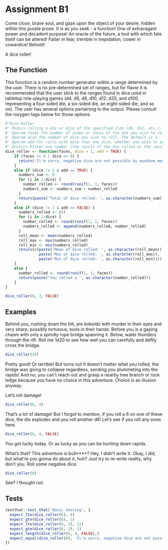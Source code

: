 # Assignment B1

Come close, brave soul, and gaze upon the object of your desire, hidden within this purple prose. It is as you seek - a function! One of extravagant power and decadent purpose! An oracle of the future, a tool with which fate itself can be altered! Falter in fear, tremble in trepidation, cower in cowardice! Behold!

A dice roller!

## The Function

This function is a random number generator within a range determined by the user. There is no pre-determined set of ranges, but for flavor it is recommended that the user stick to the ranges found in dice used in tabletop role-playing games (d4, d6, d8, d10, d12, d20, and d100, representing a four-sided die, a six-sided die, an eight-sided die, and so on). The user has several options pertaining to the output. Please consult the roxygen tags below for those options.

```r

#'Dice Roller
#' Mimics rolling a die or dice of the specified size (d6, d12, etc.). 
#' @param faces The number of sides or faces of the die you wish to roll.
#' @param dice The number of dice you wish to roll. The default is 1.
#' @param add For rolls with more than one dice, whether you wish to add the dice together (TRUE) or get the mean, maximum, and minimum of the dice (FALSE). The default is TRUE.
#' @return Either one number (the result of the die rolled or the result of the dice rolled then added together) or three numbers (the mean, maximum, and minimum of the dice rolled). 
dice_roller <- function(faces, dice = 1, add = TRUE) {
    if (faces <= 0 | dice <= 0) {
      return('I\'m sorry, negative dice are not possible by mundane means. Please consult your nearest wizarding authority to resolve this issue.')
    }
    else if (dice != 1 & add == TRUE) {
      numbers_sum <- 0
      for (i in 1:dice) {
        number_rolled <- round(runif(1, 1, faces))
        numbers_sum <- numbers_sum + number_rolled
      }
      return(paste('Total of dice rolled: ', as.character(numbers_sum)))
    }
    else if (dice != 1 & add == FALSE) {
      numbers_rolled <- c()
      for (i in 1:dice) {
        number_rolled <- round(runif(1, 1, faces))
        numbers_rolled <- append(numbers_rolled, number_rolled)
      }
      roll_mean <- mean(numbers_rolled)
      roll_max <- max(numbers_rolled)
      roll_min <- min(numbers_rolled)
      return(c(paste('Mean of dice rolled: ', as.character(roll_mean)), 
               paste('Max of dice rolled: ', as.character(roll_max)),
               paste('Min of dice rolled: ', as.character(roll_min))))
    }
    else {
      number_rolled <- round(runif(1, 1, faces))
      return(paste('You rolled a ', as.character(number_rolled)))
    }
}

dice_roller(0, 3, FALSE)
```

## Examples
Behind you, rushing down the hill, are kobolds with murder in their eyes and very sharp, possibly torturous, tools in their hands. Before you is a gaping chasm with only a spindly rope bridge spanning it. Below, water thunders through the rift. Roll me 1d20 to see how well you can carefully and deftly cross the bridge. 
```r
dice_roller(20)
```

Pretty good! Or terrible! But turns out it doesn't matter what you rolled, the bridge was going to collapse regardless, sending you plummeting into the rapids! And no, you can't reach out and grasp a nearby tree branch or rock ledge because you have no choice in this adventure. Choice is an illusion anyway.

Let's roll damage!
```r
dice_roller(6, 4)
```

That's a lot of damage! But I forgot to mention, if you roll a 6 on one of these dice, the die explodes and you roll another d6! Let's see if you roll any sixes here.
```r
dice_roller(6, 4, FALSE)
```
You got lucky today. Or as lucky as you can be hurtling down rapids.

What's that? This adventure is bull****? Hey, I didn't write it. Okay, I did, but what're you gonna do about it, huh? Just try to re-write reality, why don't you. Roll some negative dice.
```r
dice_roller(0)
```
See? I thought not.

## Tests
```r
testthat::test_that('Basic testing', {
  expect_lte(dice_roller(6), 6)
  expect_gte(dice_roller(6), 1)
  expect_lte(dice_roller(6, 2), 12)
  expect_gte(dice_roller(6, 2), 1)
  expect_length(dice_roller(6, 4, FALSE),)
  expect_equal(dice_roller(0), 'I\'m sorry, negative dice are not possible by mundane means. Please consult your nearest wizarding authority to resolve this issue.')
})
```
